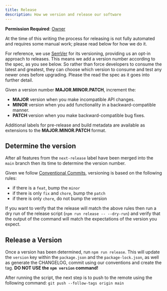 ```yaml
---
title: Release
description: How we version and release our software
---
```



<CoC />

**Permission Required**: [Owner](../contributing/join-the-team#permissions)

At the time of this writing the process for releasing is not fully automated and requires some manual work; please read below for how we do it.

For reference, we use [SemVer](https://semver.org/) for its versioning, providing us an opt-in approach to releases. This means we add a version number according to the spec, as you see below. So rather than force developers to consume the latest and greatest, they can choose which version to consume and test any newer ones before upgrading. Please the read the spec as it goes into further detail.

Given a version number **MAJOR.MINOR.PATCH**, increment the:

* **MAJOR** version when you make incompatible API changes.
* **MINOR** version when you add functionality in a backward-compatible manner.
* **PATCH** version when you make backward-compatible bug fixes.

Additional labels for pre-release and build metadata are available as extensions to the **MAJOR.MINOR.PATCH** format.

## Determine the version

After all features from the `next-release` label have been merged into the `main` branch then its time to determine the version number.

Given we follow [Conventional Commits](https://www.conventionalcommits.org/en/v1.0.0/), versioning is based on the following rules:

* if there is a `feat`, bump the `minor`
* if there is only `fix` and `chore`, bump the `patch`
* if there is only `chore`, do not bump the version

If you want to verify that the release will match the above rules then run a dry run of the release script (`npm run release -- --dry-run`) and verify that the output of the command will match the expectations of the version you expect.

## Release a Version

Once a version has been determined, run `npm run release`. This will update the `version` key within the `package.json` and the `package-lock.json`, as well as generate the CHANGELOG, commit using our conventions and create the tag. **DO NOT USE the `npm version` command!**

After running the script, the next step is to push to the remote using the following command: `git push --follow-tags origin main`
